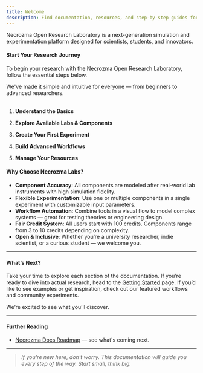 ```yaml
---
title: Welcome
description: Find documentation, resources, and step-by-step guides for using Necrozma Open Research Laboratory.
---
```



Necrozma Open Research Laboratory is a next-generation simulation and experimentation platform designed for scientists, students, and innovators.


#### Start Your Research Journey

To begin your research with the Necrozma Open Research Laboratory, follow the essential steps below. 

We've made it simple and intuitive for everyone — from beginners to advanced researchers.
<br/>
<br/>


<Steps>

1. **Understand the Basics**  
   <LinkCard
     title="Getting Started"
     href="/guides/getting-started/"
     description="Learn how to create your first experiment or workflow, manage components, and use your credits efficiently."
   />

2. **Explore Available Labs & Components**  
   <LinkCard
     title="Labs & Equipment"
     href="/https://openresearchlaboratory.necrozmalabs.com/experiment"
     description="Browse all available virtual labs and scientific components."
   />

3. **Create Your First Experiment**  
   <LinkCard
     title="Creating Experiments"
     href="https://openresearchlaboratory.necrozmalabs.com/experiment"
     description="Set up an experiment in the lab environment of your choice."
   />

4. **Build Advanced Workflows**  
   <LinkCard
     title="Workflows"
     href="https://openresearchlaboratory.necrozmalabs.com/workflow"
     description="Build multi-step simulations by linking equipment using drag-and-drop workflows."
   />

5. **Manage Your Resources**  
   <LinkCard
     title="Credits & Costs"
     href="/guides/credit/"
     description="Understand the credits system, component costs, and how to maximize your 100 free credits as a new user."
   />


</Steps>


#### Why Choose Necrozma Labs?

- **Component Accuracy**: All components are modeled after real-world lab instruments with high simulation fidelity.
- **Flexible Experimentation**: Use one or multiple components in a single experiment with customizable input parameters.
- **Workflow Automation**: Combine tools in a visual flow to model complex systems — great for testing theories or engineering design.
- **Fair Credit System**: All users start with 100 credits. Components range from 3 to 10 credits depending on complexity.
- **Open & Inclusive**: Whether you’re a university researcher, indie scientist, or a curious student — we welcome you.

---

#### What’s Next?

Take your time to explore each section of the documentation. If you’re ready to dive into actual research, head to the [Getting Started](/guides/getting-started/) page. If you’d like to see examples or get inspiration, check out our featured workflows and community experiments.

We’re excited to see what you’ll discover.

---

#### Further Reading

- [Necrozma Docs Roadmap](/docs/roadmap) — see what's coming next.

---

> *If you're new here, don't worry. This documentation will guide you every step of the way. Start small, think big.*